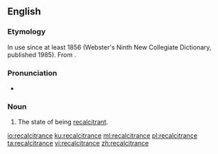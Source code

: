 ==English==
===Etymology===
In use since at least 1856 (Webster's Ninth New Collegiate Dictionary, published 1985). From {{etyl|fr|en}} {{term|récalcitrance|lang=fr}}.

===Pronunciation===
* {{IPA|/ɹɪ.ˈkæl.sɪ.ˌtɹəns/|lang=en}}

===Noun===
{{en-noun|-}}
# The state of being [[recalcitrant]].

[[io:recalcitrance]]
[[ku:recalcitrance]]
[[ml:recalcitrance]]
[[pl:recalcitrance]]
[[ta:recalcitrance]]
[[vi:recalcitrance]]
[[zh:recalcitrance]]